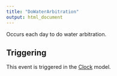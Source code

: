 ```yaml
---
title: "DoWaterArbitration"
output: html_document
---
```



Occurs each day to do water arbitration.

## Triggering

This event is triggered in the [Clock](/docs/Models/Clock.qmd) model.
